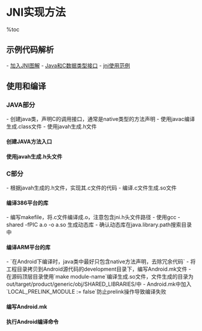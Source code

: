 = JNI实现方法 =

%toc

== 示例代码解析 ==
- [[加入JNI图解]]
- [[Java和C数据类型接口]]
- [[jni使用范例]]

== 使用和编译 ==
=== JAVA部分 ===
- 创建java类，声明C的调用接口，通常是native类型的方法声明
- 使用javac编译生成.class文件
- 使用javah生成.h文件

==== 创建JAVA方法入口 ====
{{{class="brush:java"
public class Test {
    static {
        // 打印库路径
        System.out.println(System.getProperty("java.library.path"));
        // 装载共享库文件
        System.loadLibrary("test");
    }

    // 本地调用声明为native类型
    public native static void hello();
    public native static int hello2(String[] str);
    public native static void hello3(String[] str, int[] array);
    public native static void hello4(String[] str, int[] array, int i);

    public static void main (String [] args) {

        Test test = new Test();

        test.hello();
        test.hello2(null);
        test.hello3(null, null);
        test.hello4(null, null, 0);
    }
}
}}}

==== 使用javah生成.h头文件 ====
{{{class="brush:c"
#include <jni.h>
/* Header for class Test */

#ifndef _Included_Test
#define _Included_Test
#ifdef __cplusplus
extern "C" {
#endif
/*
 * Class:     Test
 * Method:    hello
 * Signature: ()V
 */
JNIEXPORT void JNICALL Java_Test_hello
  (JNIEnv *, jclass);

...
...
...

#ifdef __cplusplus
}
#endif
#endif
}}}

=== C部分 ===
- 根据javah生成的.h文件，实现其.c文件的代码
- 编译.c文件生成.so文件

==== 编译386平台的库 ====
- 编写makefile，将.c文件编译成.o，注意包含jni.h头文件路径
- 使用gcc -shared -fPIC a.o -o a.so 生成动态库
- 确认动态库在java.library.path搜索目录中

==== 编译ARM平台的库 ====
- `在Android下编译时，java类中最好只包含native方法声明，去除冗余代码`
- 将工程目录拷贝到Android源代码的development目录下，编写Android.mk文件
- 在源码顶层目录使用`make module-name`编译生成.so文件，文件生成的目录为out/target/product/generic/obj/SHARED_LIBRARIES/中
- Android.mk中加入`LOCAL_PRELINK_MODULE := false`防止prelink操作导致编译失败

==== 编写Android.mk ====
{{{class="brush:c"
LOCAL_PATH:= $(call my-dir)
include $(CLEAR_VARS)

#禁止Prelink
LOCAL_PRELINK_MODULE := false

LOCAL_C_INCLUDES += \
    $(JNI_H_INCLUDE)
    
# 源文件目录
LOCAL_SRC_FILES := \
    Test.c Test.h

# 模块名
LOCAL_MODULE := libtest

# 创建共享库
include $(BUILD_SHARED_LIBRARY)
}}}

==== 执行Android编译命令 ====
{{{class="brush:bash"
make libtest

# 清除命令
make clean-libtest
}}}
